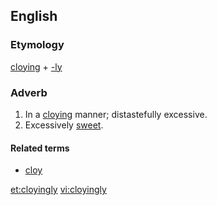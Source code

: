 ==English==
===Etymology===
[[cloying]] + [[-ly]]

===Adverb===
{{en-adv}}

# In a [[cloying]] manner; distastefully excessive.
# Excessively [[sweet]].

====Related terms====
*[[cloy]]

[[et:cloyingly]]
[[vi:cloyingly]]